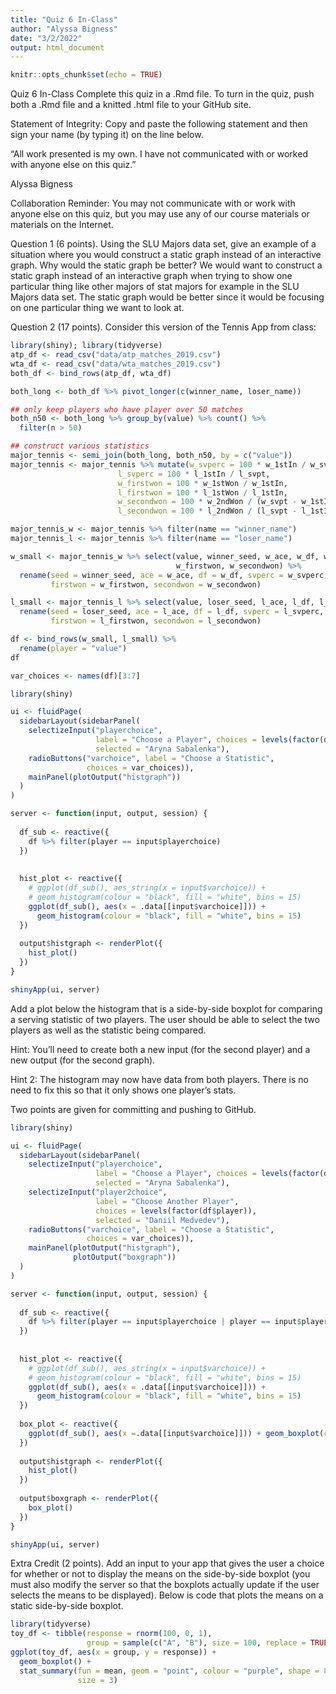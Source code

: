 ```yaml
---
title: "Quiz 6 In-Class"
author: "Alyssa Bigness"
date: "3/2/2022"
output: html_document
---
```


```r
knitr::opts_chunk$set(echo = TRUE)
```

Quiz 6 In-Class
Complete this quiz in a .Rmd file. To turn in the quiz, push both a .Rmd file and a knitted .html file to your GitHub site.

Statement of Integrity: Copy and paste the following statement and then sign your name (by typing it) on the line below.

“All work presented is my own. I have not communicated with or worked with anyone else on this quiz.”

Alyssa Bigness

Collaboration Reminder: You may not communicate with or work with anyone else on this quiz, but you may use any of our course materials or materials on the Internet.





Question 1 (6 points). Using the SLU Majors data set, give an example of a situation where you would construct a static graph instead of an interactive graph. Why would the static graph be better?
We would want to construct a static graph instead of an interactive graph when trying to show one particular thing like other majors of stat majors for example in the SLU Majors data set. The static graph would be better since it would be focusing on one particular thing we want to look at.


Question 2 (17 points). Consider this version of the Tennis App from class:

```r
library(shiny); library(tidyverse)
atp_df <- read_csv("data/atp_matches_2019.csv")
wta_df <- read_csv("data/wta_matches_2019.csv")
both_df <- bind_rows(atp_df, wta_df)

both_long <- both_df %>% pivot_longer(c(winner_name, loser_name))

## only keep players who have player over 50 matches
both_n50 <- both_long %>% group_by(value) %>% count() %>%
  filter(n > 50)

## construct various statistics
major_tennis <- semi_join(both_long, both_n50, by = c("value"))
major_tennis <- major_tennis %>% mutate(w_svperc = 100 * w_1stIn / w_svpt,
                        l_svperc = 100 * l_1stIn / l_svpt,
                        w_firstwon = 100 * w_1stWon / w_1stIn,
                        l_firstwon = 100 * l_1stWon / l_1stIn,
                        w_secondwon = 100 * w_2ndWon / (w_svpt - w_1stIn),
                        l_secondwon = 100 * l_2ndWon / (l_svpt - l_1stIn))

major_tennis_w <- major_tennis %>% filter(name == "winner_name")
major_tennis_l <- major_tennis %>% filter(name == "loser_name")

w_small <- major_tennis_w %>% select(value, winner_seed, w_ace, w_df, w_svperc,
                                     w_firstwon, w_secondwon) %>%
  rename(seed = winner_seed, ace = w_ace, df = w_df, svperc = w_svperc,
         firstwon = w_firstwon, secondwon = w_secondwon)

l_small <- major_tennis_l %>% select(value, loser_seed, l_ace, l_df, l_svperc, l_firstwon, l_secondwon)  %>%
  rename(seed = loser_seed, ace = l_ace, df = l_df, svperc = l_svperc,
         firstwon = l_firstwon, secondwon = l_secondwon)

df <- bind_rows(w_small, l_small) %>%
  rename(player = "value")
df

var_choices <- names(df)[3:7]

library(shiny)

ui <- fluidPage(
  sidebarLayout(sidebarPanel(
    selectizeInput("playerchoice",
                   label = "Choose a Player", choices = levels(factor(df$player)),
                   selected = "Aryna Sabalenka"),
    radioButtons("varchoice", label = "Choose a Statistic",
                 choices = var_choices)),
    mainPanel(plotOutput("histgraph"))
  )
)

server <- function(input, output, session) {
  
  df_sub <- reactive({
    df %>% filter(player == input$playerchoice)
  })
  
  
  hist_plot <- reactive({
    # ggplot(df_sub(), aes_string(x = input$varchoice)) +
    # geom_histogram(colour = "black", fill = "white", bins = 15)
    ggplot(df_sub(), aes(x = .data[[input$varchoice]])) +
      geom_histogram(colour = "black", fill = "white", bins = 15)
  })
  
  output$histgraph <- renderPlot({
    hist_plot()
  })
}

shinyApp(ui, server)
```
Add a plot below the histogram that is a side-by-side boxplot for comparing a serving statistic of two players. The user should be able to select the two players as well as the statistic being compared.

Hint: You’ll need to create both a new input (for the second player) and a new output (for the second graph).

Hint 2: The histogram may now have data from both players. There is no need to fix this so that it only shows one player’s stats.

Two points are given for committing and pushing to GitHub.

```r
library(shiny)

ui <- fluidPage(
  sidebarLayout(sidebarPanel(
    selectizeInput("playerchoice",
                   label = "Choose a Player", choices = levels(factor(df$player)),
                   selected = "Aryna Sabalenka"),
    selectizeInput("player2choice",
                   label = "Choose Another Player",
                   choices = levels(factor(df$player)),
                   selected = "Daniil Medvedev"),
    radioButtons("varchoice", label = "Choose a Statistic",
                 choices = var_choices)),
    mainPanel(plotOutput("histgraph"),
              plotOutput("boxgraph"))
  )
)

server <- function(input, output, session) {
  
  df_sub <- reactive({
    df %>% filter(player == input$playerchoice | player == input$player2choice)
  })
  
  
  hist_plot <- reactive({
    # ggplot(df_sub(), aes_string(x = input$varchoice)) +
    # geom_histogram(colour = "black", fill = "white", bins = 15)
    ggplot(df_sub(), aes(x = .data[[input$varchoice]])) +
      geom_histogram(colour = "black", fill = "white", bins = 15)
  })
  
  box_plot <- reactive({
    ggplot(df_sub(), aes(x =.data[[input$varchoice]])) + geom_boxplot(colour = "black", fill = "white")
  })
  
  output$histgraph <- renderPlot({
    hist_plot()
  })
  
  output$boxgraph <- renderPlot({
    box_plot()
  })
}

shinyApp(ui, server)
```


Extra Credit (2 points). Add an input to your app that gives the user a choice for whether or not to display the means on the side-by-side boxplot (you must also modify the server so that the boxplots actually update if the user selects the means to be displayed). Below is code that plots the means on a static side-by-side boxplot.

```r
library(tidyverse)
toy_df <- tibble(response = rnorm(100, 0, 1),
                 group = sample(c("A", "B"), size = 100, replace = TRUE))
ggplot(toy_df, aes(x = group, y = response)) +
  geom_boxplot() +
  stat_summary(fun = mean, geom = "point", colour = "purple", shape = 8,
               size = 3)

```